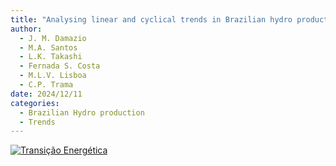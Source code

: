 ```yaml
---
title: "Analysing linear and cyclical trends in Brazilian hydro production"
author:
  - J. M. Damazio
  - M.A. Santos
  - L.K. Takashi
  - Fernada S. Costa
  - M.L.V. Lisboa
  - C.P. Trama
date: 2024/12/11
categories: 
  - Brazilian Hydro production
  - Trends
---
```


[![Transição Energética](images/artigo5.png)](https://www.hydropower-dams.com/articles/analysing-linear-and-cyclical-trends-in-brazilian-hydro-production/)
